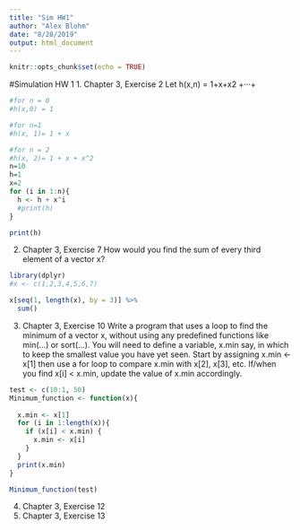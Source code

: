 ```yaml
---
title: "Sim HW1"
author: "Alex Blohm"
date: "8/28/2019"
output: html_document
---
```


```r
knitr::opts_chunk$set(echo = TRUE)
```

#Simulation HW 1
1. Chapter 3, Exercise 2 
Let h(x,n) = 1+x+x2 +···+
```r
#for n = 0
#h(x,0) = 1

#for n=1
#h(x, 1)= 1 + x

#for n = 2
#h(x, 2)= 1 + x + x^2
n=10
h=1
x=2
for (i in 1:n){
  h <- h + x^i
  #print(h)
}

print(h)
```

2. Chapter 3, Exercise 7 
How would you find the sum of every third element of a vector x?
```r
library(dplyr)
#x <- c(1,2,3,4,5,6,7)

x[seq(1, length(x), by = 3)] %>%
  sum()
```


3. Chapter 3, Exercise 10 Write a program that uses a loop to find the minimum of a vector x, without using any predefined functions like min(...) or sort(...).
You will need to define a variable, x.min say, in which to keep the smallest value you have yet seen. Start by assigning x.min <- x[1] then use a for loop to compare x.min with x[2], x[3], etc. If/when you find x[i] < x.min, update the value of x.min accordingly.
```r
test <- c(10:1, 50)
Minimum_function <- function(x){
  
  x.min <- x[1]
  for (i in 1:length(x)){
    if (x[i] < x.min) {
      x.min <- x[i] 
    }
  }
  print(x.min)
}

Minimum_function(test)

```

4. Chapter 3, Exercise 12 
5. Chapter 3, Exercise 13









